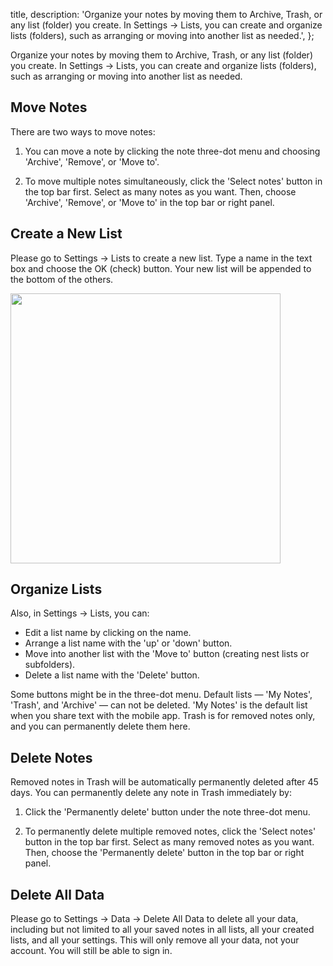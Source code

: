 

  title,
  description: 'Organize your notes by moving them to Archive, Trash, or any list (folder) you create. In Settings -> Lists, you can create and organize lists (folders), such as arranging or moving into another list as needed.',
};

Organize your notes by moving them to Archive, Trash, or any list (folder) you create. In Settings -> Lists, you can create and organize lists (folders), such as arranging or moving into another list as needed.

## Move Notes

There are two ways to move notes:

1. You can move a note by clicking the note three-dot menu and choosing 'Archive', 'Remove', or 'Move to'.

2. To move multiple notes simultaneously, click the 'Select notes' button in the top bar first. Select as many notes as you want. Then, choose 'Archive', 'Remove', or 'Move to' in the top bar or right panel.

## Create a New List

Please go to Settings -> Lists to create a new list. Type a name in the text box and choose the OK (check) button. Your new list will be appended to the bottom of the others.

<Image width="432" className="mx-auto rounded-lg ring-1 ring-gray-700/10" src={createList} alt="" />

## Organize Lists

Also, in Settings -> Lists, you can:

- Edit a list name by clicking on the name.
- Arrange a list name with the 'up' or 'down' button.
- Move into another list with the 'Move to' button (creating nest lists or subfolders).
- Delete a list name with the 'Delete' button.

Some buttons might be in the three-dot menu. Default lists — 'My Notes', 'Trash', and 'Archive' — can not be deleted. 'My Notes' is the default list when you share text with the mobile app. Trash is for removed notes only, and you can permanently delete them here.

## Delete Notes

Removed notes in Trash will be automatically permanently deleted after 45 days. You can permanently delete any note in Trash immediately by:

1. Click the 'Permanently delete' button under the note three-dot menu.

2. To permanently delete multiple removed notes, click the 'Select notes' button in the top bar first. Select as many removed notes as you want. Then, choose the 'Permanently delete' button in the top bar or right panel.

## Delete All Data

Please go to Settings -> Data -> Delete All Data to delete all your data, including but not limited to all your saved notes in all lists, all your created lists, and all your settings. This will only remove all your data, not your account. You will still be able to sign in.
